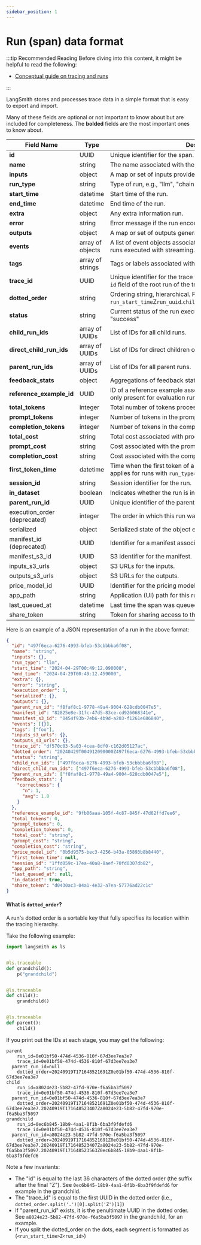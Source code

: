 ```yaml
---
sidebar_position: 1
---
```


# Run (span) data format

:::tip Recommended Reading
Before diving into this content, it might be helpful to read the following:

- [Conceptual guide on tracing and runs](/observability/concepts)

:::

LangSmith stores and processes trace data in a simple format that is easy to export and import.

Many of these fields are optional or not important to know about but are included for completeness.
The **bolded** fields are the most important ones to know about.

| Field Name                   | Type             | Description                                                                                                    |
| ---------------------------- | ---------------- | -------------------------------------------------------------------------------------------------------------- |
| **id**                       | UUID             | Unique identifier for the span.                                                                                |
| **name**                     | string           | The name associated with the run.                                                                              |
| **inputs**                   | object           | A map or set of inputs provided to the run.                                                                    |
| **run_type**                 | string           | Type of run, e.g., "llm", "chain", "tool".                                                                     |
| **start_time**               | datetime         | Start time of the run.                                                                                         |
| **end_time**                 | datetime         | End time of the run.                                                                                           |
| **extra**                    | object           | Any extra information run.                                                                                     |
| **error**                    | string           | Error message if the run encountered an error.                                                                 |
| **outputs**                  | object           | A map or set of outputs generated by the run.                                                                  |
| **events**                   | array of objects | A list of event objects associated with the run. This is relevant for runs executed with streaming.            |
| **tags**                     | array of strings | Tags or labels associated with the run.                                                                        |
| **trace_id**                 | UUID             | Unique identifier for the trace the run is a part of. This is also the `id` field of the root run of the trace |
| **dotted_order**             | string           | Ordering string, hierarchical. Format: `run_start_time`Z`run_uuid`.`child_run_start_time`Z`child_run_uuid`...  |
| **status**                   | string           | Current status of the run execution, e.g., "error", "pending", "success"                                       |
| **child_run_ids**            | array of UUIDs   | List of IDs for all child runs.                                                                                |
| **direct_child_run_ids**     | array of UUIDs   | List of IDs for direct children of this run.                                                                   |
| **parent_run_ids**           | array of UUIDs   | List of IDs for all parent runs.                                                                               |
| **feedback_stats**           | object           | Aggregations of feedback statistics for this run                                                               |
| **reference_example_id**     | UUID             | ID of a reference example associated with the run. This is usually only present for evaluation runs.           |
| **total_tokens**             | integer          | Total number of tokens processed by the run.                                                                   |
| **prompt_tokens**            | integer          | Number of tokens in the prompt of the run.                                                                     |
| **completion_tokens**        | integer          | Number of tokens in the completion of the run.                                                                 |
| **total_cost**               | string           | Total cost associated with processing the run.                                                                 |
| **prompt_cost**              | string           | Cost associated with the prompt part of the run.                                                               |
| **completion_cost**          | string           | Cost associated with the completion of the run.                                                                |
| **first_token_time**         | datetime         | Time when the first token of a model output was generated. Only applies for runs with `run_type="llm"` and streaming enabled.                                                                      |
| **session_id**               | string           | Session identifier for the run.                                                                                |
| **in_dataset**               | boolean          | Indicates whether the run is included in a dataset.                                                            |
| **parent_run_id**            | UUID             | Unique identifier of the parent run.                                                                           |
| execution_order (deprecated) | integer          | The order in which this run was executed within the trace.                                                     |
| serialized                   | object           | Serialized state of the object executing the run if applicable.                                                |
| manifest_id (deprecated)     | UUID             | Identifier for a manifest associated with the span.                                                            |
| manifest_s3_id               | UUID             | S3 identifier for the manifest.                                                                                |
| inputs_s3_urls               | object           | S3 URLs for the inputs.                                                                                        |
| outputs_s3_urls              | object           | S3 URLs for the outputs.                                                                                       |
| price_model_id               | UUID             | Identifier for the pricing model applied to the run.                                                           |
| app_path                     | string           | Application (UI) path for this run.                                                                            |
| last_queued_at               | datetime         | Last time the span was queued.                                                                                 |
| share_token                  | string           | Token for sharing access to the run's data.                                                                    |

Here is an example of a JSON representation of a run in the above format:

```json
{
  "id": "497f6eca-6276-4993-bfeb-53cbbbba6f08",
  "name": "string",
  "inputs": {},
  "run_type": "llm",
  "start_time": "2024-04-29T00:49:12.090000",
  "end_time": "2024-04-29T00:49:12.459000",
  "extra": {},
  "error": "string",
  "execution_order": 1,
  "serialized": {},
  "outputs": {},
  "parent_run_id": "f8faf8c1-9778-49a4-9004-628cdb0047e5",
  "manifest_id": "82825e8e-31fc-47d5-83ce-cd926068341e",
  "manifest_s3_id": "0454f93b-7eb6-4b9d-a203-f1261e686840",
  "events": [{}],
  "tags": ["foo"],
  "inputs_s3_urls": {},
  "outputs_s3_urls": {},
  "trace_id": "df570c03-5a03-4cea-8df0-c162d05127ac",
  "dotted_order": "20240429T004912090000Z497f6eca-6276-4993-bfeb-53cbbbba6f08",
  "status": "string",
  "child_run_ids": ["497f6eca-6276-4993-bfeb-53cbbbba6f08"],
  "direct_child_run_ids": ["497f6eca-6276-4993-bfeb-53cbbbba6f08"],
  "parent_run_ids": ["f8faf8c1-9778-49a4-9004-628cdb0047e5"],
  "feedback_stats": {
    "correctness": {
      "n": 1,
      "avg": 1.0
    }
  },
  "reference_example_id": "9fb06aaa-105f-4c87-845f-47d62ffd7ee6",
  "total_tokens": 0,
  "prompt_tokens": 0,
  "completion_tokens": 0,
  "total_cost": "string",
  "prompt_cost": "string",
  "completion_cost": "string",
  "price_model_id": "0b5d9575-bec3-4256-b43a-05893b8b8440",
  "first_token_time": null,
  "session_id": "1ffd059c-17ea-40a8-8aef-70fd0307db82",
  "app_path": "string",
  "last_queued_at": null,
  "in_dataset": true,
  "share_token": "d0430ac3-04a1-4e32-a7ea-57776ad22c1c"
}
```

#### What is `dotted_order`?

A run's dotted order is a sortable key that fully specifies its location within the tracing hierarchy.

Take the following example:

```python
import langsmith as ls


@ls.traceable
def grandchild():
    p("grandchild")


@ls.traceable
def child():
    grandchild()


@ls.traceable
def parent():
    child()
```

If you print out the IDs at each stage, you may get the following:

```text
parent
	run_id=0e01bf50-474d-4536-810f-67d3ee7ea3e7
	trace_id=0e01bf50-474d-4536-810f-67d3ee7ea3e7
  parent_run_id=null
	dotted_order=20240919T171648521691Z0e01bf50-474d-4536-810f-67d3ee7ea3e7
child
	run_id=a8024e23-5b82-47fd-970e-f6a5ba3f5097
	trace_id=0e01bf50-474d-4536-810f-67d3ee7ea3e7
  parent_run_id=0e01bf50-474d-4536-810f-67d3ee7ea3e7
	dotted_order=20240919T171648521691Z0e01bf50-474d-4536-810f-67d3ee7ea3e7.20240919T171648523407Za8024e23-5b82-47fd-970e-f6a5ba3f5097
grandchild
	run_id=0ec6b845-18b9-4aa1-8f1b-6ba3f9fdefd6
	trace_id=0e01bf50-474d-4536-810f-67d3ee7ea3e7
  parent_run_id=a8024e23-5b82-47fd-970e-f6a5ba3f5097
	dotted_order=20240919T171648521691Z0e01bf50-474d-4536-810f-67d3ee7ea3e7.20240919T171648523407Za8024e23-5b82-47fd-970e-f6a5ba3f5097.20240919T171648523563Z0ec6b845-18b9-4aa1-8f1b-6ba3f9fdefd6
```

Note a few invariants:

- The "id" is equal to the last 36 characters of the dotted order (the suffix after the final "Z"). See `0ec6b845-18b9-4aa1-8f1b-6ba3f9fdefd6` for example in the grandchild.
- The "trace_id" is equal to the first UUID in the dotted order (i.e., `dotted_order.split('.')[0].split('Z')[1]`)
- If "parent_run_id" exists, it is the penultimate UUID in the dotted order. See `a8024e23-5b82-47fd-970e-f6a5ba3f5097` in the grandchild, for an example.
- If you split the dotted_order on the dots, each segment is formatted as (`<run_start_time>Z<run_id>`)
